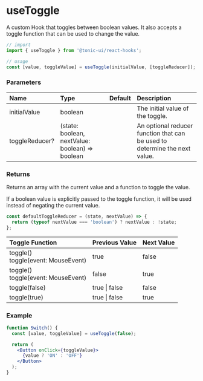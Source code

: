 # useToggle

A custom Hook that toggles between boolean values. It also accepts a toggle function that can be used to change the value.

```js
// import
import { useToggle } from '@tonic-ui/react-hooks';

// usage
const [value, toggleValue] = useToggle(initialValue, [toggleReducer]);
```

### Parameters

| Name | Type | Default | Description |
| :--- | :--- | :------ | :---------- |
| initialValue | boolean | | The initial value of the toggle. |
| toggleReducer? | (state: boolean, nextValue: boolean) => boolean | | An optional reducer function that can be used to determine the next value. |

### Returns

Returns an array with the current value and a function to toggle the value.

If a boolean value is explicitly passed to the toggle function, it will be used instead of negating the current value.

```js
const defaultToggleReducer = (state, nextValue) => {
  return (typeof nextValue === 'boolean') ? nextValue : !state;
};
```

| Toggle Function | Previous Value | Next Value |
| :-------------- | :------------- | :--------- |
| toggle()<br/>toggle(event: MouseEvent) | true | false |
| toggle()<br/>toggle(event: MouseEvent) | false | true |
| toggle(false) | true \| false | false |
| toggle(true) | true \| false | true |

### Example

```jsx
function Switch() {
  const [value, toggleValue] = useToggle(false);

  return (
    <Button onClick={toggleValue}>
      {value ? 'ON' : 'OFF'}
    </Button>
  );
}
```
